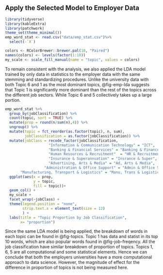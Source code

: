 ## Apply the Selected Model to Employer Data {#sec-emptopic}

```r
library(tidyverse)
library(kableExtra)
library(patchwork)
theme_set(theme_minimal())
emp_word_stat <- read.csv("data/emp_stat.csv")%>% 
  select(-`X`)

colors <- RColorBrewer::brewer.pal(10, "Paired")
names(colors) <- levels(factor(1:10))
my_scale <- scale_fill_manual(name = "topic", values = colors)
```

To remain consistent with the analysis, we also applied the LDA model trained by only data in statistics to the employer data with the same stemming and standardizing procedures. Unlike the university data with both Topic 6 and 1 as the most dominant topics, @fig-emp-lda suggests that Topic 1 is significantly more dominant than the rest of the topics across the different job sectors. While Topic 6 and 5 collectively takes up a large portion.

```r
emp_word_stat %>% 
  group_by(jobClassification) %>% 
  count(topic, sort = TRUE) %>% 
  mutate(prop = round(n/sum(n),4)) %>% 
  ungroup() %>% 
  mutate(topic = fct_reorder(as.factor(topic), n, sum),
         jobClassification = as.factor(jobClassification)) %>%
  mutate(jobClass = recode_factor(jobClassification,
                    "Information & Communication Technology" = "ICT",
                    "Banking & Financial Services" = "Banking & Finance",
                    "Human Resources & Recruitment"  = "HR & Recruitment",
                    "Insurance & Superannuation" = "Insrance & Super",
                    "Advertising, Arts & Media" = "Ad, Arts & Media",
                  "Administration & Office Support" = "Admin & Office Support",
       "Manufacturing, Transport & Logistics" = "Manu, Trans & Logistics")) %>% 
  ggplot(aes(x = prop,
             y = topic,
             fill = topic))+
  geom_col() +
  my_scale +
  facet_wrap(~jobClass) +
  theme(legend.position = "none",
        strip.text.x = element_text(size = 12)
        ) +
  labs(title = "Topic Proportion by Job Classification",
       x= "proportion")
```

Since the same LDA model is being applied, the breakdown of words in each topic can be found in @fig-topics. Topic 1 has data and statist in its top 10 words, which are also popular words found in @fig-job-freqency. All the job classification have similar breakdown of proportion of topics. Topics 1, 6, 5 are all computational and some statistical elements. Hence we can conclude that both the employers universities have a more computational approach to data science. However, the magnitude of effect for the difference in proportion of topics is not being measured here.